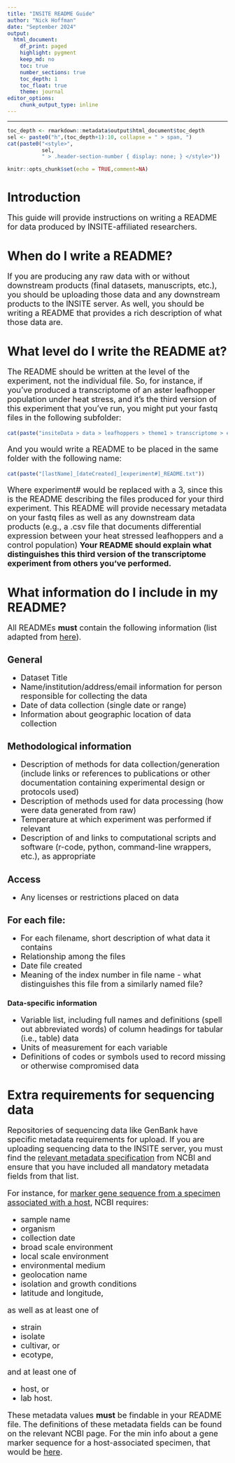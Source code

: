 ```yaml
---
title: "INSITE README Guide"
author: "Nick Hoffman"
date: "September 2024"
output:
  html_document:
    df_print: paged
    highlight: pygment
    keep_md: no
    toc: true
    number_sections: true
    toc_depth: 1
    toc_float: true
    theme: journal
editor_options:
    chunk_output_type: inline
---
```


<style type="text/css">
h2, h3, h4, h5, h6 {
  counter-reset: section;
}
p {
  font-size:18px;
}

ul {
  font-size:18px;
}

li {
  font-size:18px;
}
table {
   padding: 0;border-collapse: collapse;
   layout: fixed;
   width: 90%; }
table tr {
   border-top: 1px solid #cccccc;
   background-color: white;
   margin: 0;
   padding: 0; }
table tr:nth-child(2n) {
   background-color: #f8f8f8; }
table tr th {
   font-weight: bold;
   border: 1px solid #cccccc;
   margin: 0;
   padding: 6px 13px; }
table tr td {
   border: 1px solid #cccccc;
   margin: 0;
   padding: 6px 13px; }
table tr th :first-child, table tr td :first-child {
   margin-top: 0; }
table tr th :last-child, table tr td :last-child {
   margin-bottom: 0; }
.html-widget {
    margin: auto;
}
</style>

---

```r
toc_depth <- rmarkdown::metadata$output$html_document$toc_depth
sel <- paste0("h",(toc_depth+1):10, collapse = " > span, ")
cat(paste0("<style>",
           sel, 
           " > .header-section-number { display: none; } </style>"))
```

```r
knitr::opts_chunk$set(echo = TRUE,comment=NA)
```

# Introduction

This guide will provide instructions on writing a README for data produced by INSITE-affiliated researchers.

# When do I write a README?

If you are producing any raw data with or without downstream products (final datasets, manuscripts, etc.), you should be uploading those data and any downstream products to the INSITE server. As well, you should be writing a README that provides a rich description of what those data are.

# What level do I write the README at?

The README should be written at the level of the experiment, not the individual file. So, for instance, if you've produced a transcriptome of an aster leafhopper population under heat stress, and it's the third version of this experiment that you've run, you might put your fastq files in the following subfolder:

```r
cat(paste("insiteData > data > leafhoppers > theme1 > transcriptome > exp3 "))

```

And you would write a README to be placed in the same folder with the following name:


```r
cat(paste("[lastName]_[dateCreated]_[experiment#]_README.txt"))

```

Where experiment# would be replaced with a 3, since this is the README describing the files produced for your third experiment. This README will provide necessary metadata on your fastq files as well as any downstream data products (e.g., a .csv file that documents differential expression between your heat stressed leafhoppers and a control population) <b>Your README should explain what distinguishes this third version of the transcriptome experiment from others you've performed. </b>

# What information do I include in my README?

All READMEs <b>must</b> contain the following information (list adapted from <a href="https://data.research.cornell.edu/data-management/sharing/readme/" target="_blank">here</a>).

## General
* Dataset Title
* Name/institution/address/email information for person responsible for collecting the data
* Date of data collection (single date or range)
* Information about geographic location of data collection

## Methodological information

* Description of methods for data collection/generation (include links or references to publications or other documentation containing experimental design or protocols used)
* Description of methods used for data processing (how were data generated from raw)
* Temperature at which experiment was performed if relevant
* Description of and links to computational scripts and software (r-code, python, command-line wrappers, etc.), as appropriate


## Access
* Any licenses or restrictions placed on data


## For each file:

* For each filename, short description of what data it contains
* Relationship among the files
* Date file created
* Meaning of the index number in file name - what distinguishes this file from a similarly named file?

### Data-specific information

* Variable list, including full names and definitions (spell out abbreviated words) of column headings for tabular (i.e., table) data
* Units of measurement for each variable
* Definitions of codes or symbols used to record missing or otherwise compromised data

# Extra requirements for sequencing data

Repositories of sequencing data like GenBank have specific metadata requirements for upload. If you are uploading sequencing data to the INSITE server, you must find the <a target="_blank" href="https://ncbi.nlm.nih.gov/biosample/docs/packages/">relevant metadata specification</a> from NCBI and ensure that you have included all mandatory metadata fields from that list.

For instance, for <a href="https://www.ncbi.nlm.nih.gov/biosample/docs/packages/MIMARKS.specimen.host-associated.5.0/" target="_blank">marker gene sequence from a specimen associated with a host</a>, NCBI requires:

* sample name
* organism
* collection date
* broad scale environment
* local scale environment
* environmental medium
* geolocation name
* isolation and growth conditions
* latitude and longitude, 

as well as at least one of 

* strain
* isolate
* cultivar, or
* ecotype, 

and at least one of 

* host, or
* lab host.

These metadata values <b>must</b> be findable in your README file. The definitions of these metadata fields can be found on the relevant NCBI page. For the min info about a gene marker sequence for a host-associated specimen, that would be <a href="https://ncbi.nlm.nih.gov/biosample/docs/packages/MIMARKS.specimen.host-associated.6.0/" target="_blank">here</a>.
